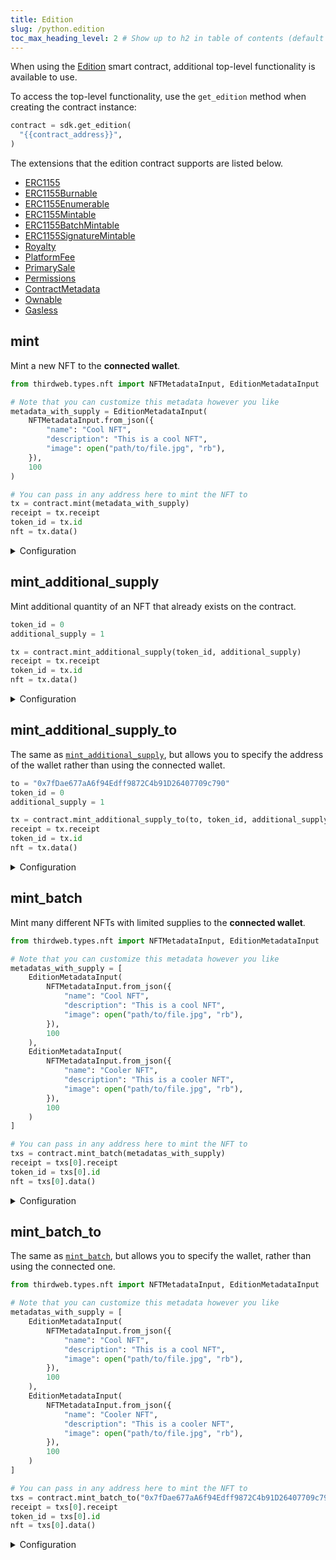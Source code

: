 ```yaml
---
title: Edition
slug: /python.edition
toc_max_heading_level: 2 # Show up to h2 in table of contents (default is up to h3)
---
```


When using the [Edition](https://thirdweb.com/thirdweb.eth/TokenERC1155) smart contract, additional top-level functionality is available to use.

To access the top-level functionality, use the `get_edition` method when creating the contract instance:

```python
contract = sdk.get_edition(
  "{{contract_address}}",
)
```

The extensions that the edition contract supports are listed below.

- [ERC1155](/python/python.erc1155)
- [ERC1155Burnable](/python/python.erc1155burnable)
- [ERC1155Enumerable](/python/python.erc1155enumerable)
- [ERC1155Mintable](/python/python.erc1155mintable)
- [ERC1155BatchMintable](/python/python.erc1155batchmintable)
- [ERC1155SignatureMintable](/python/python.erc1155signaturemintable)
- [Royalty](/python/python.contractroyalty)
- [PlatformFee](/python/python.platformfee)
- [PrimarySale](/python/python.contractprimarysale)
- [Permissions](/python/python.permissions)
- [ContractMetadata](/python/python.contractmetadata)
- [Ownable](/python/python.ownable)
- [Gasless](/python/python.gasless)

## mint

Mint a new NFT to the **connected wallet**.

```python
from thirdweb.types.nft import NFTMetadataInput, EditionMetadataInput

# Note that you can customize this metadata however you like
metadata_with_supply = EditionMetadataInput(
    NFTMetadataInput.from_json({
        "name": "Cool NFT",
        "description": "This is a cool NFT",
        "image": open("path/to/file.jpg", "rb"),
    }),
    100
)

# You can pass in any address here to mint the NFT to
tx = contract.mint(metadata_with_supply)
receipt = tx.receipt
token_id = tx.id
nft = tx.data()
```

<details>
  <summary>Configuration</summary>
  <div>

#### metadata_with_supply

A `EditionMetadataInput` object containing a `NFTMetadataInput` object and a `supply` property.

```python
class NFTMetadataInput:
    name: str
    description: Optional[str] = None
    image: Optional[str] = None
    external_url: Optional[str] = None
    animation_url: Optional[str] = None
    background_color: Optional[str] = None
    properties: Optional[Dict[str, Any]] = None
```

The metadata object can either be a string that points to valid metadata that
conforms to the [metadata standards](https://docs.opensea.io/docs/metadata-standards#metadata-structure),
or an object that conforms to the same standards.

If you provide an object, the metadata is uploaded and pinned to IPFS before
the NFT(s) are minted.

```python
# Below is an example of using a string rather than an object for metadata
metadata = "https://example.com/metadata.json" # Any URL or IPFS URI that points to metadata


tx = contract.mint(EditionMetadataInput(
  metadata = metadata,
  supply = 1000, # The number of this NFT you want to mint
))
```

</div>
</details>

## mint_additional_supply

Mint additional quantity of an NFT that already exists on the contract.

```python
token_id = 0
additional_supply = 1

tx = contract.mint_additional_supply(token_id, additional_supply)
receipt = tx.receipt
token_id = tx.id
nft = tx.data()
```

<details>
  <summary>Configuration</summary>
  <div>

#### token_id

The ID of the NFT you want to mint additional supply for.

Must be an `int`.

```python
tx = contract.mint_additional_supply(
  # highlight-next-line
  "{{token_id}}",
  "{{additional_supply}}",
)
```

#### additional_supply

How much additional supply you want to mint.

Must be an `int`.

```python
tx = contract.mint_additional_supply(
  "{{token_id}}",
  # highlight-next-line
  "{{additional_supply}}",
)
```

</div>
</details>

## mint_additional_supply_to

The same as [`mint_additional_supply`](#mint_additional_supply), but allows you to specify the address of the wallet rather than using the connected wallet.

```python
to = "0x7fDae677aA6f94Edff9872C4b91D26407709c790"
token_id = 0
additional_supply = 1

tx = contract.mint_additional_supply_to(to, token_id, additional_supply)
receipt = tx.receipt
token_id = tx.id
nft = tx.data()
```

<details>
  <summary>Configuration</summary>
  <div>

#### to

The address of the wallet you want to mint the NFT to.

Must be a `string`.

```python
tx = contract.mint_additional_supply_to(
  # highlight-next-line
  "{{wallet_address}}",
  "{{token_id}}",
  "{{additional_supply}}",
)
```

#### token_id

The ID of the NFT you want to mint additional supply for.

Must be an `int`.

```python
tx = contract.mint_additional_supply_to(
  "{{wallet_address}}",
  # highlight-next-line
  "{{token_id}}",
  "{{additional_supply}}",
)
```

#### additional_supply

How much additional supply you want to mint.

Must be an `int`.

```python
tx = contract.mint_additional_supply_to(
  "{{wallet_address}}",
  "{{token_id}}",
  # highlight-next-line
  "{{additional_supply}}",
)
```

</div>
</details>

## mint_batch

Mint many different NFTs with limited supplies to the **connected wallet**.

```python
from thirdweb.types.nft import NFTMetadataInput, EditionMetadataInput

# Note that you can customize this metadata however you like
metadatas_with_supply = [
    EditionMetadataInput(
        NFTMetadataInput.from_json({
            "name": "Cool NFT",
            "description": "This is a cool NFT",
            "image": open("path/to/file.jpg", "rb"),
        }),
        100
    ),
    EditionMetadataInput(
        NFTMetadataInput.from_json({
            "name": "Cooler NFT",
            "description": "This is a cooler NFT",
            "image": open("path/to/file.jpg", "rb"),
        }),
        100
    )
]

# You can pass in any address here to mint the NFT to
txs = contract.mint_batch(metadatas_with_supply)
receipt = txs[0].receipt
token_id = txs[0].id
nft = txs[0].data()
```

<details>
  <summary>Configuration</summary>
  <div>

#### metadata_with_supply

A list of `EditionMetadataInput` objects that contain the metadata and supply of each NFT you want to mint.

The `supply` property is the number of this NFT you want to mint.
Must be an `int`.

The `metadata` object must be an `NFTMetadataInput` object and follow the [metadata standards](https://docs.opensea.io/docs/metadata-standards#metadata-structure).
Alternatively, you can provide a `string`s that points to a valid metadata object
to override the default behavior of uploading and pinning the metadata to IPFS (shown below).

```python
from thirdweb.types.nft import EditionMetadataInput

# highlight-start
metadatas = [
  EditionMetadataInput(
    metadata: "https://example.com/metadata1.json", // Any URI/URL that points to metadata
    supply: 50,
  ),
  EditionMetadataInput(
    metadata: "ipfs://my-ipfs-hash", // Any URI/URL that points to metadata
    supply: 100,
  ),
]
# highlight-end

tx_result = contract.mint_batch(metadatas)
```

</div>
</details>

## mint_batch_to

The same as [`mint_batch`](#mint_batch), but allows you to specify the wallet, rather than using the connected one.

```python
from thirdweb.types.nft import NFTMetadataInput, EditionMetadataInput

# Note that you can customize this metadata however you like
metadatas_with_supply = [
    EditionMetadataInput(
        NFTMetadataInput.from_json({
            "name": "Cool NFT",
            "description": "This is a cool NFT",
            "image": open("path/to/file.jpg", "rb"),
        }),
        100
    ),
    EditionMetadataInput(
        NFTMetadataInput.from_json({
            "name": "Cooler NFT",
            "description": "This is a cooler NFT",
            "image": open("path/to/file.jpg", "rb"),
        }),
        100
    )
]

# You can pass in any address here to mint the NFT to
txs = contract.mint_batch_to("0x7fDae677aA6f94Edff9872C4b91D26407709c790", metadatas_with_supply)
receipt = txs[0].receipt
token_id = txs[0].id
nft = txs[0].data()
```

<details>
  <summary>Configuration</summary>
  <div>

#### to_address

The address of the wallet you want to mint the NFT to.

Must be a `string`.

```python
from thirdweb.types.nft import EditionMetadataInput, NFTMetadataInput
# Custom metadata and supplies of your NFTs
const metadata_with_supply = [
  EditionMetadata(
    metadata = NFTMetadataInput.from_json(
      # ...
    ),
    supply = 100
  )
  # ...
]

tx_result = contract.mint_batch_to(
  # highlight-next-line
  "{{wallet_address}}",
  metadata_with_supply,
)
```

#### metadata_with_supply

See [`mint_batch`](#mint_batch) for more details.

</div>
</details>
